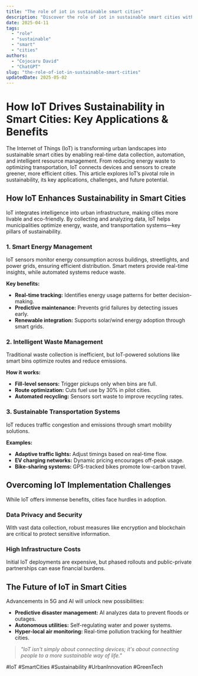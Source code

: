 ```yaml
---
title: "The role of iot in sustainable smart cities"
description: "Discover the role of iot in sustainable smart cities with this in-depth guide, providing actionable insights and practical tips to boost your knowledge and results."
date: 2025-04-11
tags:
  - "role"
  - "sustainable"
  - "smart"
  - "cities"
authors:
  - "Cojocaru David"
  - "ChatGPT"
slug: "the-role-of-iot-in-sustainable-smart-cities"
updatedDate: 2025-05-02
---
```

# How IoT Drives Sustainability in Smart Cities: Key Applications & Benefits  

The Internet of Things (IoT) is transforming urban landscapes into sustainable smart cities by enabling real-time data collection, automation, and intelligent resource management. From reducing energy waste to optimizing transportation, IoT connects devices and sensors to create greener, more efficient cities. This article explores IoT’s pivotal role in sustainability, its key applications, challenges, and future potential.  

## How IoT Enhances Sustainability in Smart Cities  

IoT integrates intelligence into urban infrastructure, making cities more livable and eco-friendly. By collecting and analyzing data, IoT helps municipalities optimize energy, waste, and transportation systems—key pillars of sustainability.  

### 1. Smart Energy Management  

IoT sensors monitor energy consumption across buildings, streetlights, and power grids, ensuring efficient distribution. Smart meters provide real-time insights, while automated systems reduce waste.  

**Key benefits:**  
- **Real-time tracking:** Identifies energy usage patterns for better decision-making.  
- **Predictive maintenance:** Prevents grid failures by detecting issues early.  
- **Renewable integration:** Supports solar/wind energy adoption through smart grids.  

### 2. Intelligent Waste Management  

Traditional waste collection is inefficient, but IoT-powered solutions like smart bins optimize routes and reduce emissions.  

**How it works:**  
- **Fill-level sensors:** Trigger pickups only when bins are full.  
- **Route optimization:** Cuts fuel use by 30% in pilot cities.  
- **Automated recycling:** Sensors sort waste to improve recycling rates.  

### 3. Sustainable Transportation Systems  

IoT reduces traffic congestion and emissions through smart mobility solutions.  

**Examples:**  
- **Adaptive traffic lights:** Adjust timings based on real-time flow.  
- **EV charging networks:** Dynamic pricing encourages off-peak usage.  
- **Bike-sharing systems:** GPS-tracked bikes promote low-carbon travel.  

## Overcoming IoT Implementation Challenges  

While IoT offers immense benefits, cities face hurdles in adoption.  

### Data Privacy and Security  

With vast data collection, robust measures like encryption and blockchain are critical to protect sensitive information.  

### High Infrastructure Costs  

Initial IoT deployments are expensive, but phased rollouts and public-private partnerships can ease financial burdens.  

## The Future of IoT in Smart Cities  

Advancements in 5G and AI will unlock new possibilities:  
- **Predictive disaster management:** AI analyzes data to prevent floods or outages.  
- **Autonomous utilities:** Self-regulating water and power systems.  
- **Hyper-local air monitoring:** Real-time pollution tracking for healthier cities.  

> _"IoT isn't simply about connecting devices; it's about connecting people to a more sustainable way of life."_  

#IoT #SmartCities #Sustainability #UrbanInnovation #GreenTech  